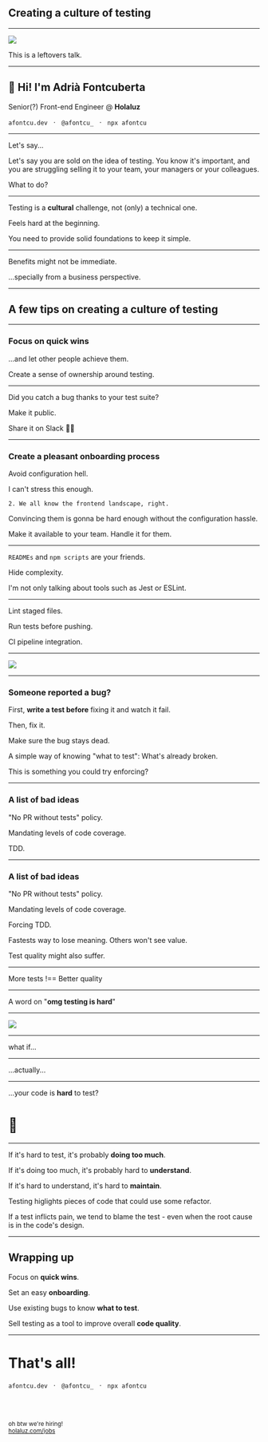 



## Creating a culture of testing

---

<Invert>

<Image src="images/leftovers.jpg" size="contain" />

</Invert>

<Notes>This is a leftovers talk.</Notes>

---

## 👋 Hi! I'm Adrià Fontcuberta

Senior(?) Front-end Engineer @ **Holaluz**

`afontcu.dev` &nbsp;&nbsp;·&nbsp;&nbsp; `@afontcu_` &nbsp;&nbsp;·&nbsp;&nbsp; `npx afontcu`

---

Let's say...

<Notes>
  Let's say you are sold on the idea of testing. You know it's important, and
  you are struggling selling it to your team, your managers or your colleagues.

  What to do?
</Notes>

---

Testing is a **cultural** challenge, not (only) a technical one.

<Notes>
  Feels hard at the beginning.

  You need to provide solid foundations to keep it simple.
</Notes>

---

Benefits might not be immediate.

...specially from a business perspective.

---

## A few tips on creating a culture of testing

---

### Focus on quick wins

...and let other people achieve them.

<Notes>

  Create a sense of ownership around testing.
</Notes>

---

Did you catch a bug thanks to your test suite?

<Appear>

Make it public.

Share it on Slack 🤷‍♀️

</Appear>

---

### Create a pleasant onboarding process 

<Appear>

  Avoid configuration hell.
  
</Appear>

<Notes>
  I can't stress this enough.

    2. We all know the frontend landscape, right.
  Convincing them is gonna be hard enough without the configuration hassle.

  Make it available to your team. Handle it for them.

</Notes>

---

`READMEs` and `npm scripts` are your friends.

<Notes>
  Hide complexity.

  I'm not only talking about tools such as Jest or ESLint.
</Notes>

---

<Appear>

Lint staged files.

Run tests before pushing.

CI pipeline integration.

</Appear>

---

<Image src="images/pipeline.jpg" size="contain" />

---

### Someone reported a bug?

<Appear>

First, **write a test before** fixing it and watch it fail.

Then, fix it.

</Appear>

<Notes>
  Make sure the bug stays dead.

  A simple way of knowing "what to test": What's already broken.

  This is something you could try enforcing?
</Notes>

---

### A list of bad ideas

<Appear>

"No PR without tests" policy.

Mandating levels of code coverage.

TDD.

</Appear>

---

### A list of bad ideas

"No PR without tests" policy.

Mandating levels of code coverage.

Forcing TDD.

<Notes>
  Fastests way to lose meaning. Others won't see value.

  Test quality might also suffer.
</Notes>

---

More tests !== Better quality

---

A word on "**omg testing is hard**"

---

<Image src="images/disabled.jpg" size="contain" />

---

what if...

---

...actually...

---

...your code is **hard** to test?

# 👀

---

If it's hard to test, it's probably **doing too much**.

<Appear>

If it's doing too much, it's probably hard to **understand**.

If it's hard to understand, it's hard to **maintain**.

</Appear>

<Notes>
  Testing higlights pieces of code that could use some refactor.

If a test inflicts pain, we tend to blame the test - even when the root cause is in the code's design.
</Notes>

---

## Wrapping up

<Appear>

Focus on **quick wins**.

Set an easy **onboarding**.

Use existing bugs to know **what to test**.

Sell testing as a tool to improve overall **code quality**.

</Appear>

---

# That's all! <Waver />

`afontcu.dev` &nbsp;&nbsp;·&nbsp;&nbsp; `@afontcu_` &nbsp;&nbsp;·&nbsp;&nbsp; `npx afontcu`

<br /><br />

<small>
  oh btw we're hiring!<br />
  <a href="http://holaluz.com/jobs">holaluz.com/jobs</a>
</small>
